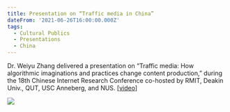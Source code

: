 ```yaml
---
title: Presentation on “Traffic media in China”
dateFrom: '2021-06-26T16:00:00.000Z'
tags:
  - Cultural Publics
  - Presentations
  - China
---
```


Dr. Weiyu Zhang delivered a presentation on “Traffic media: How algorithmic imaginations and practices change content production,” during the 18th Chinese Internet Research Conference co-hosted by RMIT, Deakin Univ., QUT, USC Anneberg, and NUS. \[[video](<https://nusu-my.sharepoint.com/personal/cnmzw_nus_edu_sg/Documents/civictechlab%20website/multimedia%20files/videos/Edited%20videos_Manjiang/3D_Weiyu_Zhang%20(with%20opening).mp4>)]

![](/news/traffic-media-2021.png)

